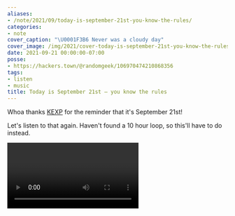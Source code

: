 ```yaml
---
aliases:
- /note/2021/09/today-is-september-21st-you-know-the-rules/
categories:
- note
cover_caption: "\U0001F3B6 Never was a cloudy day"
cover_image: /img/2021/cover-today-is-september-21st-you-know-the-rules.jpg
date: 2021-09-21 00:00:00-07:00
posse:
- https://hackers.town/@randomgeek/106970474210868356
tags:
- listen
- music
title: Today is September 21st — you know the rules
---
```


[KEXP]: https://kexp.org

Whoa thanks [KEXP][] for the reminder that it's September 21st!

Let's listen to that again.
Haven't found a 10 hour loop, so this'll have to do instead.

<Video id="mp6gaes9TL8" />

Was just going to tweet this but I know it'll do me good to find at random
site-tidying moments.
